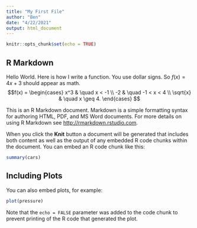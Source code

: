 ```yaml
---
title: "My First File"
author: "Ben"
date: "4/22/2021"
output: html_document
---
```


```r
knitr::opts_chunk$set(echo = TRUE)
```

## R Markdown


Hello World. Here is how I write a function.  You use dollar signs.  So $f(x)=4x+3$ should appear as math. $$f(x) = 
\begin{cases}
x^3 & \quad x < -1 \\  -2 & \quad -1 < x < 4 \\  \sqrt{x} & \quad x \geq 4.
\end{cases}
$$
 
This is an R Markdown document. Markdown is a simple formatting syntax for authoring HTML, PDF, and MS Word documents. For more details on using R Markdown see <http://rmarkdown.rstudio.com>.

When you click the **Knit** button a document will be generated that includes both content as well as the output of any embedded R code chunks within the document. You can embed an R code chunk like this:

```r
summary(cars)
```

## Including Plots

You can also embed plots, for example:

```r
plot(pressure)
```

Note that the `echo = FALSE` parameter was added to the code chunk to prevent printing of the R code that generated the plot.
